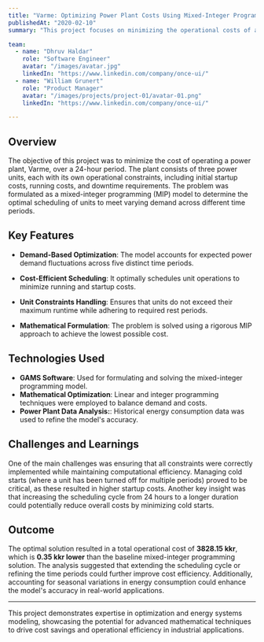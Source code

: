 ```yaml
---
title: "Varme: Optimizing Power Plant Costs Using Mixed-Integer Programming (MILP)"
publishedAt: "2020-02-10"
summary: "This project focuses on minimizing the operational costs of a power plant over a 24-hour period using mixed-integer programming techniques. By optimizing power unit scheduling, the study highlights potential cost savings and efficiency improvements."

team:
  - name: "Dhruv Haldar"
    role: "Software Engineer"
    avatar: "/images/avatar.jpg"
    linkedIn: "https://www.linkedin.com/company/once-ui/"
  - name: "William Grunert"
    role: "Product Manager"
    avatar: "/images/projects/project-01/avatar-01.png"
    linkedIn: "https://www.linkedin.com/company/once-ui/"

---
```


## Overview

The objective of this project was to minimize the cost of operating a power plant, Varme, over a 24-hour period. The plant consists of three power units, each with its own operational constraints, including initial startup costs, running costs, and downtime requirements. The problem was formulated as a mixed-integer programming (MIP) model to determine the optimal scheduling of units to meet varying demand across different time periods.

## Key Features

- **Demand-Based Optimization**: The model accounts for expected power demand fluctuations across five distinct time periods.

- **Cost-Efficient Scheduling**: It optimally schedules unit operations to minimize running and startup costs.

- **Unit Constraints Handling**: Ensures that units do not exceed their maximum runtime while adhering to required rest periods.

- **Mathematical Formulation**: The problem is solved using a rigorous MIP approach to achieve the lowest possible cost.

## Technologies Used

- **GAMS Software**: Used for formulating and solving the mixed-integer programming model.
- **Mathematical Optimization**: Linear and integer programming techniques were employed to balance demand and costs.
- **Power Plant Data Analysis:**: Historical energy consumption data was used to refine the model's accuracy.


## Challenges and Learnings

One of the main challenges was ensuring that all constraints were correctly implemented while maintaining computational efficiency. Managing cold starts (where a unit has been turned off for multiple periods) proved to be critical, as these resulted in higher startup costs. Another key insight was that increasing the scheduling cycle from 24 hours to a longer duration could potentially reduce overall costs by minimizing cold starts.

## Outcome

The optimal solution resulted in a total operational cost of **3828.15 kkr**, which is **0.35 kkr lower** than the baseline mixed-integer programming solution. The analysis suggested that extending the scheduling cycle or refining the time periods could further improve cost efficiency. Additionally, accounting for seasonal variations in energy consumption could enhance the model's accuracy in real-world applications.

---

This project demonstrates expertise in optimization and energy systems modeling, showcasing the potential for advanced mathematical techniques to drive cost savings and operational efficiency in industrial applications.